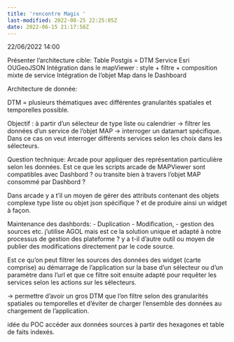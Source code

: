 ```yaml
---
title: 'rencontre Magis '
last-modified: 2022-08-25 22:25:05Z
date: 2022-06-15 21:17:58Z
---
```


22/06/2022 14:00

Présenter l'architecture cible: 
Table Postgis = DTM
Service Esri OUGeoJSON
Intégration dans le mapViewer : style + filtre + composition mixte de service
Intégration de l'objet Map dans le Dashboard

Architecture de donnée:

DTM = plusieurs thématiques avec différentes granularités spatiales et temporelles possible. 

Objectif :
à partir d'un sélecteur  de type liste ou calendrier
-> filtrer les données d'un service de l'objet MAP
-> interroger un datamart spécifique. Dans ce cas on veut interroger différents services selon les choix dans les sélecteurs.



Question technique:
Arcade pour appliquer des représentation particulière selon les données.
Est ce que les scripts arcade de MAPViewer sont compatibles avec Dashbord ? ou transite bien à travers l'objet MAP consommé par Dashbord ?

Dans arcade y a t'il un moyen de gérer des attributs contenant des objets complexe type liste ou objet json spécifique ?  et de produire ainsi un widget à façon.

Maintenance des dashbords:
- Duplication 
- Modification,
- gestion des sources etc.
j'utilise AGOL mais est ce la solution unique et adapté à notre processus de gestion des plateforme ? y a t-il d'autre outil ou moyen de publier des modifications directement par le code source. 


Est ce qu'on peut filtrer les sources des données des widget (carte comprise) au démarrage de l'application sur la base d'un sélecteur ou d'un paramètre dans l'url  et que ce filtre soit ensuite adapté pour requêter les services selon les actions sur les sélecteurs.

-> permettre d'avoir un gros DTM que l'on filtre selon des granularités spatiales ou temporelles et d'éviter de charger l'ensemble des données au chargement de l'application.


idée du POC accéder aux données sources à partir des hexagones et table de faits indexés. 


